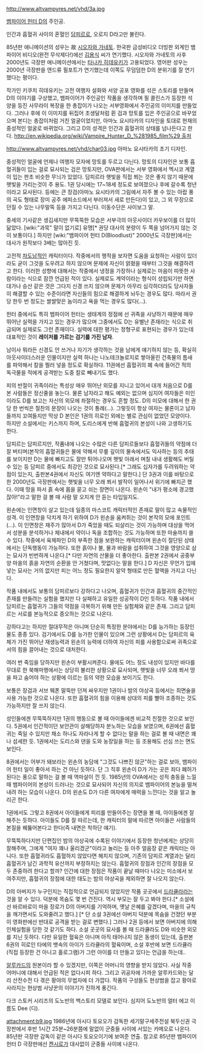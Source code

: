 http://www.altvampyres.net/vhd/3a.jpg

[[뱀파이어 헌터 D]]의 주인공.

인간과 흡혈귀 사이의 혼혈인 [[담피르]]로, 오로지 D라고만 불린다.

85년판 애니메이션의 성우는 故 [[시오자와 가네토]]. 한국판 금성비디오 더빙판 외계인 뱀파이어 비디오(완전 무삭제다!)에선 [[김용식]] 씨가 연기했다. 시오자와 가네토의 사후 2000년도 극장판 애니메이션에서는 [[타나카 히데유키]]가 고용되었다. 영어판 성우는 2000년 극장판을 앤드류 필포트가 연기했는데 이쪽도 무덤덤한 D의 분위기를 잘 연기했다는 평이다.

작가인 키쿠치 히데유키는 고전 여행자 설화와 서양 공포 영화를 섞은 스토리를 만들며 D의 이야기를 구상했고, 뱀파이어가 주인공인 작품을 생각하며 필 콜린스가 등장한 석양을 등진 사무라이 복장을 한 총잡이가 나오는 서부영화에서 주인공의 이미지를 만들었다. 그러나 후에 이 이미지를 뒤집어 초생달처럼 휜 검과 망토를 입은 주인공으로 바꾸었으며 본디는 총잡이처럼 거친 얼굴이었지만, 아마노 요시타카의 디자인을 토대로 현재의 중성적인 얼굴로 바뀌었다. 그리고 D의 성격은 인간과 흡혈귀의 상태를 넘나든다고 한다. [[http://en.wikipedia.org/wiki/Vampire_Hunter_D_%281985_film%29 출처]]

http://www.altvampyres.net/vhd/char03.jpg
아마노 요시타카의 초기 디자인.

중성적인 얼굴에 언제나 여행자 모자에 망토를 두르고 다닌다. 망토의 디자인은 보통 흡혈귀들이 입는 걸로 묘사되는 검은 망토지만, OVA판에서는 서부 영화에서 멕시코 계열이 입는 판초 비슷한 무늬가 있었다. 담피르라 햇빛을 직접 쬐는 것은 좋지 않기 때문에 햇빛을 가리는것이 주 용도. 1권 당시에는 17~18세 정도로 보여졌으나 후에 갈수록 청년이라고 묘사된다. 등에는 큰 장검(아마노 요시타카의 그림에서 자주 볼 수 있는 아랍 풍의 곡도 형태로 장미 공주 에피소드에서 부러져서 새로 만든다)이 있고, 그 외 무장으로 던질 수 있는 나무말뚝 등을 가지고 다닌다. 이동수단은 사이보그 말.

중세의 기사같은 생김새지만 무뚝뚝한 모습은 서부극의 아웃사이더 카우보이를 더 많이 닮았다. [wiki:"과묵" 말이 없기로] 유명[* 권당 대사의 분량이 두 쪽을 넘어가지 않는 것이 보통이다.] 하지만 [wiki:"뱀파이어 헌터 D(Bloodlust)" 2000년도 극장판]에서는 대사가 원작보다 3배는 많아진 듯.

고전적 [[차도남]]적인 캐릭터이다. 작중에서의 행적을 보자면 도움을 요청하는 사람이 있더라도 굳이 그것을 도우려고 하지 않으며 문제에 자신이 얽혔을 때부터 그것을 해결하려고 한다.
이러한 성향에 대해서는 작중에서 냉정을 가장하나 실제로는 마음이 따뜻한 사람이라는 식으로 잠깐 언급된 적이 있다. 실제로도 계약이라는 형식이 성립되기만 하면 대가나 승산 같은 것은 그다지 신경 쓰지 않으며 문제가 아무리 심각하더라도 당사자들이 해결할 수 있는 수준이라면 자신들의 힘으로 해결하게 놔두는 경우도 많다.
따라서 권당 한두 번 정도는 쌀쌀맞은 놈이라고 욕을 먹는 경우도 많다(…).

헌터 중에서도 특히 뱀파이어 헌터는 생태계의 정점에 선 귀족을 사냥하기 때문에 매우 뛰어난 실력을 가지고 있는 경우가 많으며 그중에서도 D는 유별난 존재라는 식으로 취급되며 실제로도 그런 존재이다.
실력에 대한 평가는 정형구로 표현되는 경우가 있는데 대표적인 것이 '''레이저를 가르는 검기를 가진 남자'''.

남이사 뭐라든 신경도 안 쓰거나 자기가 생각하는 것을 남에게 얘기하지 않는 등, 확실히 아웃사이더스러운 인물이지만 실력 하나는 나노테크놀로지로 쌓아올린 건축물의 틈새를 파악해서 칼을 찔러 넣을 정도로 확실하다. 11권에선 흡혈귀의 폐 속에 들어간 적의 독극물을 적에게 공격받는 도중 칼로 빼내기도 했다.

피의 반절이 귀족이라는 특성상 매우 뛰어난 외모를 지니고 있어서 대개 처음으로 D를 본 사람들은 정신줄을 놓는다. 물론 남자라고 해도 예외는 없으며 심지어 여자들은 미인이라도 D를 보고는 자신의 외모에 좌절하는 경우도 흔할 정도. D의 미모에 대해서 한 권당 한 번씩은 절찬의 문장이 나오는 것이 통례(…).
그렇듯이 항상 여자는 물론이고 남자들까지 꼬여들지만 막상 D 본인은 1권의 히로인 외에는 별로 관심이 없었던 모양이다. 하지만 소설에서는 키스까지 하며, 도리스에게 반해 흡혈귀의 본성이 나와 고생하기도 한다.

담피르는 담피르지만, 작품내에 나오는 수많은 다른 담피르들보다 흡혈귀들의 약점에 더 잘 버티며(본작의 흡혈귀들은 물에 약해서 무릎 깊이의 물속에서도 익사하는 등의 추태를 보이지만 D는 물에 빠지고도 잘만 튀어나오며 햇빛 아래서 며칠 내내 생활해도 버틸 수 있는 등 담피르 중에서도 최강인 것으로 묘사된다.[* 그래도 십자가를 두려워하는 약점이 있는지, 출판본4권에서 자신도 여기엔 약하다고 말한다.] 단 3권과 이를 바탕으로 한 2000년도 극장판에서는 햇빛을 너무 오래 쬐서 발작이 일어나서 위기에 빠지곤 했다. 이때 땅을 파서 흙 속에 몸을 묻고 쉬는 장면이 나온다. 왼손이 "내가 평소에 경고했잖아!"라고 말한 걸 볼 때 사람 말 오지게 안 듣는 타입일지도.

왼손에는 인면창이 살고 있는데 일종의 마스코트 캐릭터적인 존재로 말이 많고 속물적인 성격. 이 인면창을 닥치게 하기 위하여 D가 왼손을 움켜쥐는 것이 본작의 모에 포인트(…).
이 인면창은 재주가 많아서 D가 죽었을 때도 되살리는 것이 가능하며 대상을 먹어서 성분을 분석하거나 체내에서 약이나 독을 조합하는 것도 가능하며 또한 마술까지 쓸 수 있다. 작중에서 육체파인 D의 부족한 점을 보완하는 캐릭터이며 왼손이 절단된 상태에서는 단독행동이 가능하다.
또한 흙이나 불, 물과 바람을 섭취하여 그것을 영양으로 삼는 묘사가 빈번하게 나온다.[* 다만 자연의 산물을 더 좋아한다. 출판본 2권에서 공중부양 마을의 흙을 자연의 순환을 안 거쳤다며, 맛없다는 말을 한다.]
D 자신은 무언가 입에 넣는 묘사는 거의 없지만 피는 어느 정도 필요한지 알약 형태로 만든 혈액을 가지고 다닌다.

작품 내에서도 보통의 담피르보다 강하다고 나오며, 흡혈귀가 인간과 흡혈귀의 중간적인 존재를 만들려는 실험을 했지만 다 실패하고 유일한 성공작이 D인 듯하다. 작품 내에서 담피르는 흡혈귀가 그들의 약점을 극복하기 위해 만든 실험체와 같은 존재. 그리고 담피르는 서로를 본능적으로 증오하는 것으로 나온다.

강하다고는 하지만 절대무적은 아니며 단순히 특정한 분야에서는 D를 능가하는 등장인물도 종종 있다. 검기에서도 D를 능가한 인물이 있으며 그런 상황에서 D는 담피르의 육체가 가진 뛰어난 재생능력과 왼손의 능력에 더하여 자신의 피를 사용함으로써 귀족으로서의 힘을 끌어내는 것으로 대처한다.

여러 번 죽임을 당하지만 왼손이 부활시켜준다. 물에도 어느 정도 내성이 있지만 바다를 무대로 한 북해마행에서는 상당히 불리한 상황으로 묘사되며, 햇빛을 너무 오래 쬐서 땅을 파고 숨어야 하는 상황에 이르는 등의 약한 모습을 보이기도 한다.

보통은 장검과 서브 웨폰 말뚝만 던져 싸우지만 1권이나 밤의 야상곡 등에서는 최면술을 사용 가능한 것으로 나온다. 또한 흡혈귀의 힘을 이용해 상대의 피를 빨아 조종하는 것도 가능하지만 잘 쓰지 않는다.

성인들에겐 무뚝뚝하지만 1권의 행동으로 볼 때 아이들에겐 비교적 친절한 것으로 보인다. 5권에서 인간적이던 보안관이 살해당하자 분노하는 모습을 보였으며, 6권에선 흡혈귀는 죽일 수 있지만 채소 하나도 자라나게 할 수 없다는 말을 하는 걸로 볼 때 내면은 꽤나 섬세한 듯. 1권에서는 도리스와 댄을 도와 농장일을 하는 등 조용해도 선심 쓰는 면도 보인다.

8권에서는 어부가 돼보라는 왼손의 농담에 "그것도 나쁘진 않군"하는 걸로 보아, 뱀파이어 헌터 일이 좋아서 하는 건 아닌 듯하다. 단 그 직후 왼손이 D가 가는 곳은 죄다 폐허가 된다는 풍으로 말하는 걸 볼 때 역마살이 낀 듯. 1985년의 OVA에서는 성적 충동을 느낄 때 뱀파이어의 본성이 드러나는 것으로 묘사되어 자신의 의지로 뱀파이어의 본능을 떨쳐내려 하는 모습이 나온다. D의 왼손도 D가 다른 여자에게 매력을 느낀다는 것을 알고 놀리곤 한다.

1권에서도 그렇고 8권에서 아이들에게 피리를 만들어주는 장면을 볼 때, 아이들에겐 잘해주는 듯하다. 아이들도 D를 잘 따르는데, 한 캐릭터의 말에 따르면 아이들은 사람들의 본질을 꿰뚫어본다고 한다(즉 내면은 착하단 얘기).

무뚝뚝하다지만 단편집인 밤의 야상곡에 수록된 이야기에서 등장한 청년에게는 상당히 잘해주며, 그에게 "여자 꽤나 울리겠군"이라고 놀리는 등 아주 얼음장 같은 캐릭터는 아니다. 또한 흡혈귀라도 흡혈하지 않았다면 해치지 않으며, 기존의 담피르 계열과는 달리 흡혈귀가 남긴 과학적 유산까지 부정하지는 않는다. 흡혈귀의 장점과 인간의 장점을 모두 존중하려 한다고 할까? 인간에 대한 장점은 작품이 끝날 때마다 나오는 미소에서 보여주지만, 흡혈귀의 장점에 대한 태도는 밤의 야상곡을 제외하면 잘 나오지 않는다.

D의 아버지가 누구인지는 직접적으로 언급되지 않았지만 작품 곳곳에서 [[드라큘라]]라는 것을 알 수 있다. 덕분에 목숨도 몇 번 건진다. 역시 부모는 잘 두고 봐야 한다.[* 소설에선 바르바로이 마을 장로가 D의 아버지를 기억하며, 옛날 은혜를 갚겠다며, 마을의 규칙을 깨가면서도 도와줄려고 했다.] [* 단 소설 3권에선 아버지 덕분에 목숨을 건졌던 부분이 영화판에선 반대로 공격을 받는 걸로 변했다.] 그러나 2권 등에서 보면 아버지에 의해 인체실험을 당한 것 같기도 하다. 소설 곳곳의 묘사를 볼 때 드라큘라도 D와 비슷한 외모를 지닌 듯하다.
다만 유일한 혈육은 아니며 아직 태어나지 않은 동생이 있는데, 출판본 6권의 히로인 타에의 뱃속의 아이가 드라큘라의 혈육이며, 소설 후반에 보면 드라큘라(직접 등장한 건 아니고 홀로그램)가 그런 아이를 더 만들고 있다는 언급을 하는데..

[[아드리안 파렌하이츠 체페슈|알루카드]]의 원본이라 할 수 있겠지만, 이쪽은 어머니의 영향을 받지 않았다. 사실 작중 어머니에 대해서 언급된 적은 없다시피 하다. 그리고 귀공자에 가까운 알루카드와는 달리 산전수전 다 겪은 황야의 무법자에 더 가깝다. 작품의 구성들도 현상범을 잡고 황야로 사라지는 현상범 사냥꾼의 이야기가 진하게 풍긴다.

다크 스토커 시리즈의 도노반의 백스토리 모델로 보인다. 심지어 도노반의 얼터 에고 이름도 Dee (디).

attachment:b9.jpg
1986년에 아시다 토요오가 감독한 세기말구세주전설 북두신권 극장판에서 후반 1시간 25분~26분쯤에 말없이 군중들 사이에 서있는 카메오로 나온다. 85년판 극장판 감독이 같은 아시다 토요오이기에 보여준 연출. 참고로 85년판 뱀파이어 헌터 D 극장판에선 [[켄시로]]가 대사없이 군중들 사이에 나온다.
